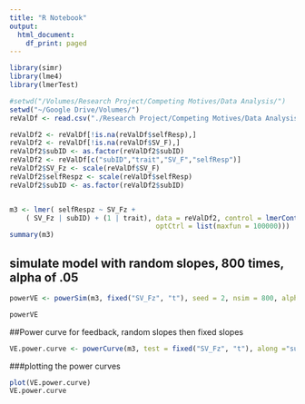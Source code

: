 ```yaml
---
title: "R Notebook"
output:
  html_document:
    df_print: paged
---
```


```r
library(simr)
library(lme4)
library(lmerTest)
```

```r
#setwd("/Volumes/Research Project/Competing Motives/Data Analysis/")
setwd("~/Google Drive/Volumes/")
reValDf <- read.csv("./Research Project/Competing Motives/Data Analysis/Study2/output/reEvalDf.csv")
```


```r
reValDf2 <- reValDf[!is.na(reValDf$selfResp),]
reValDf2 <- reValDf[!is.na(reValDf$SV_F),]
reValDf2$subID <- as.factor(reValDf2$subID)
reValDf2 <- reValDf[c("subID","trait","SV_F","selfResp")]
reValDf2$SV_Fz <- scale(reValDf$SV_F)
reValDf2$selfRespz <- scale(reValDf$selfResp)
reValDf2$subID <- as.factor(reValDf2$subID)


m3 <- lmer( selfRespz ~ SV_Fz +
    ( SV_Fz | subID) + (1 | trait), data = reValDf2, control = lmerControl(optimizer = "bobyqa",
                                    optCtrl = list(maxfun = 100000)))
summary(m3)
```

## simulate model with random slopes, 800 times, alpha of .05
```r
powerVE <- powerSim(m3, fixed("SV_Fz", "t"), seed = 2, nsim = 800, alpha = .05)
```

```r
powerVE
```

##Power curve for feedback, random slopes then fixed slopes
```r
VE.power.curve <- powerCurve(m3, test = fixed("SV_Fz", "t"), along ="subID" , nsim=800)
```

###plotting the power curves
```r
plot(VE.power.curve)
VE.power.curve
```
